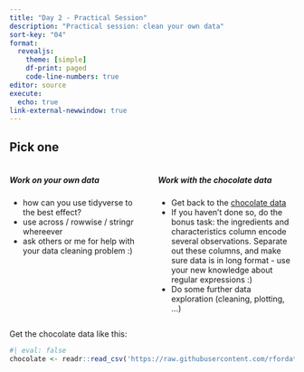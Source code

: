 ```yaml
---
title: "Day 2 - Practical Session"
description: "Practical session: clean your own data"
sort-key: "04"
format: 
  revealjs:
    theme: [simple]
    df-print: paged
    code-line-numbers: true
editor: source
execute: 
  echo: true
link-external-newwindow: true
---
```


## Pick one {.smaller .scrollable}

:::: {.columns}

::: {.column width="50%"}

##### **Work on your own data** 

- how can you use tidyverse to the best effect?
- use across / rowwise / stringr whereever 
- ask others or me for help with your data cleaning problem :)

:::

::: {.column width="50%"}

##### **Work with the chocolate data**

-   Get back to the [chocolate data](https://github.com/rfordatascience/tidytuesday/blob/master/data/2022/2022-01-18/readme.md)
-   If you haven't done so, do the bonus task: the ingredients and characteristics column encode several observations. Separate out these columns, and make sure data is in long format - use your new knowledge about regular expressions :)
-   Do some further data exploration (cleaning, plotting, ...)


:::

::::

Get the chocolate data like this:
```r
#| eval: false
chocolate <- readr::read_csv('https://raw.githubusercontent.com/rfordatascience/tidytuesday/master/data/2022/2022-01-18/chocolate.csv')
```

